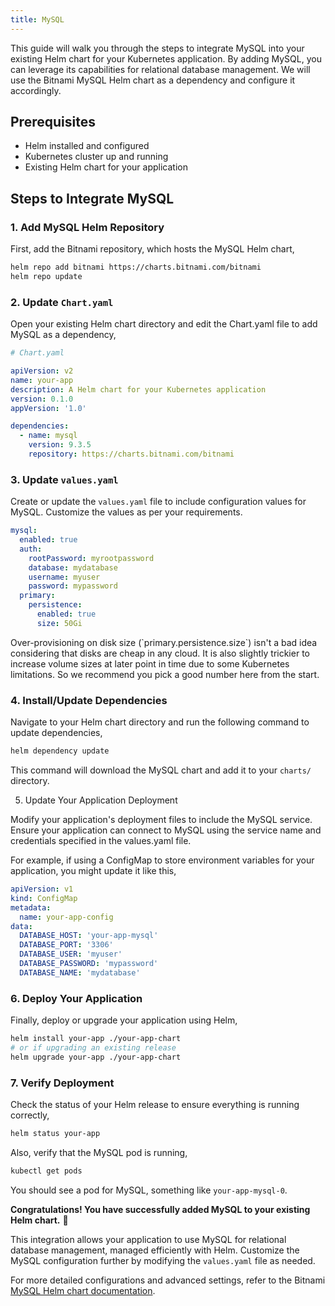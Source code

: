 ```yaml
---
title: MySQL
---
```


This guide will walk you through the steps to integrate MySQL into your existing Helm chart for your Kubernetes
application. By adding MySQL, you can leverage its capabilities for relational database management. We will use the
Bitnami MySQL Helm chart as a dependency and configure it accordingly.

## Prerequisites

- Helm installed and configured
- Kubernetes cluster up and running
- Existing Helm chart for your application

## Steps to Integrate MySQL

### 1. Add MySQL Helm Repository

First, add the Bitnami repository, which hosts the MySQL Helm chart,

```sh
helm repo add bitnami https://charts.bitnami.com/bitnami
helm repo update
```

### 2. Update `Chart.yaml`

Open your existing Helm chart directory and edit the Chart.yaml file to add MySQL as a dependency,

```yaml Chart.yaml
# Chart.yaml

apiVersion: v2
name: your-app
description: A Helm chart for your Kubernetes application
version: 0.1.0
appVersion: '1.0'

dependencies:
  - name: mysql
    version: 9.3.5
    repository: https://charts.bitnami.com/bitnami
```

### 3. Update `values.yaml`

Create or update the `values.yaml` file to include configuration values for MySQL. Customize the values as per your
requirements.

```yaml values.yaml
mysql:
  enabled: true
  auth:
    rootPassword: myrootpassword
    database: mydatabase
    username: myuser
    password: mypassword
  primary:
    persistence:
      enabled: true
      size: 50Gi
```

<Tip>
  Over-provisioning on disk size (`primary.persistence.size`) isn't a bad idea considering that disks are cheap in any
  cloud. It is also slightly trickier to increase volume sizes at later point in time due to some Kubernetes
  limitations. So we recommend you pick a good number here from the start.
</Tip>

### 4. Install/Update Dependencies

Navigate to your Helm chart directory and run the following command to update dependencies,

```sh
helm dependency update
```

This command will download the MySQL chart and add it to your `charts/` directory.

5. Update Your Application Deployment

Modify your application's deployment files to include the MySQL service. Ensure your application can connect to MySQL
using the service name and credentials specified in the values.yaml file.

For example, if using a ConfigMap to store environment variables for your application, you might update it like this,

```yaml templates/configmap.yaml
apiVersion: v1
kind: ConfigMap
metadata:
  name: your-app-config
data:
  DATABASE_HOST: 'your-app-mysql'
  DATABASE_PORT: '3306'
  DATABASE_USER: 'myuser'
  DATABASE_PASSWORD: 'mypassword'
  DATABASE_NAME: 'mydatabase'
```

### 6. Deploy Your Application

Finally, deploy or upgrade your application using Helm,

```sh
helm install your-app ./your-app-chart
# or if upgrading an existing release
helm upgrade your-app ./your-app-chart
```

### 7. Verify Deployment

Check the status of your Helm release to ensure everything is running correctly,

```sh
helm status your-app
```

Also, verify that the MySQL pod is running,

```sh
kubectl get pods
```

You should see a pod for MySQL, something like `your-app-mysql-0`.

**Congratulations! You have successfully added MySQL to your existing Helm chart.** 🚀

This integration allows your application to use MySQL for relational database management, managed efficiently with Helm.
Customize the MySQL configuration further by modifying the `values.yaml` file as needed.

For more detailed configurations and advanced settings, refer to the Bitnami
[MySQL Helm chart documentation](https://github.com/bitnami/charts/tree/main/bitnami/mysql#readme).

